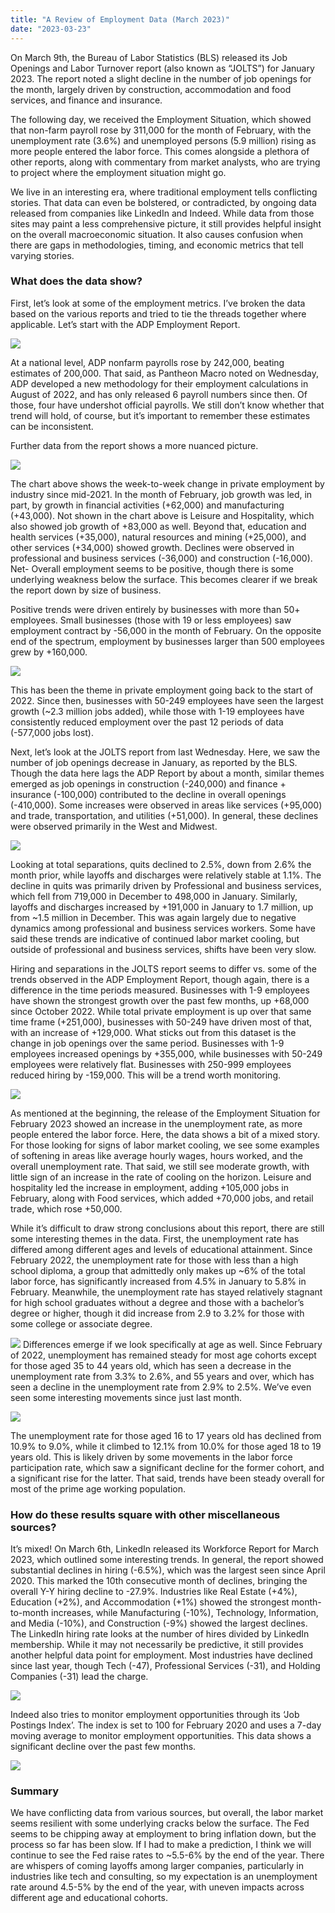 ```yaml
---
title: "A Review of Employment Data (March 2023)"
date: "2023-03-23"
---
```


On March 9th, the Bureau of Labor Statistics (BLS) released its Job Openings and Labor Turnover report (also known as "JOLTS") for January 2023. The report noted a slight decline in the number of job openings for the month, largely driven by construction, accommodation and food services, and finance and insurance.

The following day, we received the Employment Situation, which showed that non-farm payroll rose by 311,000 for the month of February, with the unemployment rate (3.6%) and unemployed persons (5.9 million) rising as more people entered the labor force. This comes alongside a plethora of other reports, along with commentary from market analysts, who are trying to project where the employment situation might go.

We live in an interesting era, where traditional employment tells conflicting stories. That data can even be bolstered, or contradicted, by ongoing data released from companies like LinkedIn and Indeed. While data from those sites may paint a less comprehensive picture, it still provides helpful insight on the overall macroeconomic situation. It also causes confusion when there are gaps in methodologies, timing, and economic metrics that tell varying stories.

### What does the data show?

First, let's look at some of the employment metrics. I've broken the data based on the various reports and tried to tie the threads together where applicable. Let's start with the ADP Employment Report.

![](/posts/2023-09-23-Employment-Situation/images/image-883529794.png)

At a national level, ADP nonfarm payrolls rose by 242,000, beating estimates of 200,000. That said, as Pantheon Macro noted on Wednesday, ADP developed a new methodology for their employment calculations in August of 2022, and has only released 6 payroll numbers since then. Of those, four have undershot official payrolls. We still don't know whether that trend will hold, of course, but it's important to remember these estimates can be inconsistent.

Further data from the report shows a more nuanced picture.

![](/posts/2023-09-23-Employment-Situation/images/image-308837519.png)

The chart above shows the week-to-week change in private employment by industry since mid-2021. In the month of February, job growth was led, in part, by growth in financial activities (+62,000) and manufacturing (+43,000). Not shown in the chart above is Leisure and Hospitality, which also showed job growth of +83,000 as well. Beyond that, education and health services (+35,000), natural resources and mining (+25,000), and other services (+34,000) showed growth. Declines were observed in professional and business services (-36,000) and construction (-16,000). Net- Overall employment seems to be positive, though there is some underlying weakness below the surface. This becomes clearer if we break the report down by size of business.

Positive trends were driven entirely by businesses with more than 50+ employees. Small businesses (those with 19 or less employees) saw employment contract by -56,000 in the month of February. On the opposite end of the spectrum, employment by businesses larger than 500 employees grew by +160,000.

![](/posts/2023-09-23-Employment-Situation/images/image-1090252235.png)

This has been the theme in private employment going back to the start of 2022. Since then, businesses with 50-249 employees have seen the largest growth (\~2.3 million jobs added), while those with 1-19 employees have consistently reduced employment over the past 12 periods of data (-577,000 jobs lost).

Next, let's look at the JOLTS report from last Wednesday. Here, we saw the number of job openings decrease in January, as reported by the BLS. Though the data here lags the ADP Report by about a month, similar themes emerged as job openings in construction (-240,000) and finance + insurance (-100,000) contributed to the decline in overall openings (-410,000). Some increases were observed in areas like services (+95,000) and trade, transportation, and utilities (+51,000). In general, these declines were observed primarily in the West and Midwest.

![](/posts/2023-09-23-Employment-Situation/images/image-775290872.png)\

Looking at total separations, quits declined to 2.5%, down from 2.6% the month prior, while layoffs and discharges were relatively stable at 1.1%. The decline in quits was primarily driven by Professional and business services, which fell from 719,000 in December to 498,000 in January. Similarly, layoffs and discharges increased by +191,000 in January to 1.7 million, up from \~1.5 million in December. This was again largely due to negative dynamics among professional and business services workers. Some have said these trends are indicative of continued labor market cooling, but outside of professional and business services, shifts have been very slow.

Hiring and separations in the JOLTS report seems to differ vs. some of the trends observed in the ADP Employment Report, though again, there is a difference in the time periods measured. Businesses with 1-9 employees have shown the strongest growth over the past few months, up +68,000 since October 2022. While total private employment is up over that same time frame (+251,000), businesses with 50-249 have driven most of that, with an increase of +129,000. What sticks out from this dataset is the change in job openings over the same period. Businesses with 1-9 employees increased openings by +355,000, while businesses with 50-249 employees were relatively flat. Businesses with 250-999 employees reduced hiring by -159,000. This will be a trend worth monitoring.

![](/posts/2023-09-23-Employment-Situation/images/image-1245720904.png)

As mentioned at the beginning, the release of the Employment Situation for February 2023 showed an increase in the unemployment rate, as more people entered the labor force. Here, the data shows a bit of a mixed story. For those looking for signs of labor market cooling, we see some examples of softening in areas like average hourly wages, hours worked, and the overall unemployment rate. That said, we still see moderate growth, with little sign of an increase in the rate of cooling on the horizon. Leisure and hospitality led the increase in employment, adding +105,000 jobs in February, along with Food services, which added +70,000 jobs, and retail trade, which rose +50,000.

While it's difficult to draw strong conclusions about this report, there are still some interesting themes in the data. First, the unemployment rate has differed among different ages and levels of educational attainment. Since February 2022, the unemployment rate for those with less than a high school diploma, a group that admittedly only makes up \~6% of the total labor force, has significantly increased from 4.5% in January to 5.8% in February. Meanwhile, the unemployment rate has stayed relatively stagnant for high school graduates without a degree and those with a bachelor's degree or higher, though it did increase from 2.9 to 3.2% for those with some college or associate degree.

![](/posts/2023-09-23-Employment-Situation/images/image-1120497484.png) Differences emerge if we look specifically at age as well. Since February of 2022, unemployment has remained steady for most age cohorts except for those aged 35 to 44 years old, which has seen a decrease in the unemployment rate from 3.3% to 2.6%, and 55 years and over, which has seen a decline in the unemployment rate from 2.9% to 2.5%. We've even seen some interesting movements since just last month.

![](/posts/2023-09-23-Employment-Situation/images/image-970073186.png)

The unemployment rate for those aged 16 to 17 years old has declined from 10.9% to 9.0%, while it climbed to 12.1% from 10.0% for those aged 18 to 19 years old. This is likely driven by some movements in the labor force participation rate, which saw a significant decline for the former cohort, and a significant rise for the latter. That said, trends have been steady overall for most of the prime age working population.

### How do these results square with other miscellaneous sources?

It's mixed! On March 6th, LinkedIn released its Workforce Report for March 2023, which outlined some interesting trends. In general, the report showed substantial declines in hiring (-6.5%), which was the largest seen since April 2020. This marked the 10th consecutive month of declines, bringing the overall Y-Y hiring decline to -27.9%. Industries like Real Estate (+4%), Education (+2%), and Accommodation (+1%) showed the strongest month-to-month increases, while Manufacturing (-10%), Technology, Information, and Media (-10%), and Construction (-9%) showed the largest declines. The LinkedIn hiring rate looks at the number of hires divided by LinkedIn membership. While it may not necessarily be predictive, it still provides another helpful data point for employment. Most industries have declined since last year, though Tech (-47), Professional Services (-31), and Holding Companies (-31) lead the charge.

![](/posts/2023-09-23-Employment-Situation/images/image-418723015.png)\

Indeed also tries to monitor employment opportunities through its 'Job Postings Index'. The index is set to 100 for February 2020 and uses a 7-day moving average to monitor employment opportunities. This data shows a significant decline over the past few months.

![](/posts/2023-09-23-Employment-Situation/images/image-1130165956.png)

### Summary

We have conflicting data from various sources, but overall, the labor market seems resilient with some underlying cracks below the surface. The Fed seems to be chipping away at employment to bring inflation down, but the process so far has been slow. If I had to make a prediction, I think we will continue to see the Fed raise rates to \~5.5-6% by the end of the year. There are whispers of coming layoffs among larger companies, particularly in industries like tech and consulting, so my expectation is an unemployment rate around 4.5-5% by the end of the year, with uneven impacts across different age and educational cohorts.
